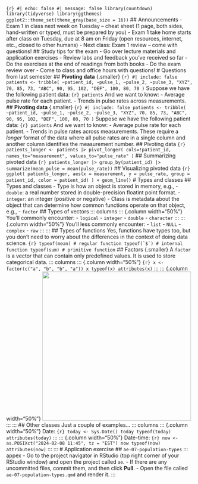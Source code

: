 ```{r} #| echo: false #| message: false library(countdown) library(tidyverse) library(ggthemes) ggplot2::theme_set(theme_gray(base_size = 16)) ``` ## Announcements - Exam 1 in class next week on Tuesday – cheat sheet (1 page, both sides, hand-written or typed, must be prepared by you) - Exam 1 take home starts after class on Tuesday, due at 8 am on Friday (open resources, internet, etc., closed to other humans) - Next class: Exam 1 review – come with questions! ## Study tips for the exam - Go over lecture materials and application exercises - Review labs and feedback you've received so far - Do the exercises at the end of readings from both books - Do the exam review over - Come to class and office hours with questions! # Questions from last semester ## **Pivoting data** {.smaller} ```{r} #| include: false patients <- tribble( ~patient_id, ~pulse_1, ~pulse_2, ~pulse_3, "XYZ", 70, 85, 73, "ABC", 90, 95, 102, "DEF", 100, 80, 70 ) ``` Suppose we have the following patient data: ```{r} patients ``` And we want to know: - Average pulse rate for each patient. - Trends in pulse rates across measurements. ## **Pivoting data** {.smaller} ```{r} #| include: false patients <- tribble( ~patient_id, ~pulse_1, ~pulse_2, ~pulse_3, "XYZ", 70, 85, 73, "ABC", 90, 95, 102, "DEF", 100, 80, 70 ) ``` Suppose we have the following patient data: ```{r} patients ``` And we want to know: - Average pulse rate for each patient. - Trends in pulse rates across measurements. These require a *longer* format of the data where all pulse rates are in a single column and another column identifies the measurement number. ## Pivoting data ```{r} patients_longer <- patients |> pivot_longer( cols=!patient_id, names_to="measurement", values_to="pulse_rate" ) ``` ## Summarizing pivoted data ```{r} patients_longer |> group_by(patient_id) |> summarize(mean_pulse = mean(pulse_rate)) ``` ## Visualizing pivoted data ```{r} ggplot( patients_longer, aes(x = measurement, y = pulse_rate, group = patient_id, color = patient_id) ) + geom_line() ``` # Types and classes ## Types and classes - Type is how an object is stored in memory, e.g., - `double`: a real number stored in double-precision floatint point format. - `integer`: an integer (positive or negative) - Class is metadata about the object that can determine how common functions operate on that object, e.g., - `factor` ## Types of vectors ::: columns ::: {.column width="50%"} You'll commonly encounter: - `logical` - `integer` - `double` - `character` ::: ::: {.column width="50%"} You'll less commonly encounter: - `list` - `NULL` - `complex` - `raw` ::: ::: ## Types of functions Yes, functions have types too, but you don't need to worry about the differences in the context of doing data science. ```{r} typeof(mean) # regular function typeof(`$`) # internal function typeof(sum) # primitive function ``` ## Factors {.smaller} A `factor` is a vector that can contain only predefined values. It is used to store categorical data. ::: columns ::: {.column width="50%"} ```{r} x <- factor(c("a", "b", "b", "a")) x typeof(x) attributes(x) ``` ::: ::: {.column width="50%"} ![](images/08/factor.png){fig-align="center" width="400"} ::: ::: ## Other classes Just a couple of examples... ::: columns ::: {.column width="50%"} Date: ```{r} today <- Sys.Date() today typeof(today) attributes(today) ``` ::: ::: {.column width="50%"} Date-time: ```{r} now <- as.POSIXct("2024-02-08 11:45", tz = "EST") now typeof(now) attributes(now) ``` ::: ::: # Application exercise ## `ae-07-population-types` ::: appex - Go to the project navigator in RStudio (top right corner of your RStudio window) and open the project called `ae`. - If there are any uncommitted files, commit them, and then click **Pull**. - Open the file called `ae-07-population-types.qmd` and render it. :::